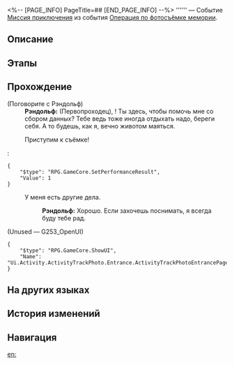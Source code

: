 <%-- [PAGE_INFO]
PageTitle=##
[END_PAGE_INFO] --%>
{{Дополнить|Диалоги.}}
{{Миссия Инфобокс
|id              = 8024307
|Название        = 
|Изображение     = Миссия .png
|Тип             = Миссия приключения
|Событие         = Операция по фотосъёмке мемории
|Глава           = 
|Условия         = 
|Персонажи       = Первопроходец; Рэндольф
|СтартЛокация    = [[Лофу Сяньчжоу]] — [[Центральная гавань Приюта звёздных яликов]]
|Мир             = Лофу Сяньчжоу
|Предыдущая      = 
|Следующая       = 
|Награды         = 
}}
'''''' — Событие [[Миссия приключения]] из события [[Операция по фотосъёмке мемории]].

==Описание==
{{Описание|<!--официальное описание из Перекрёстка судеб-->}}

==Этапы==


==Прохождение==
{{Дополнить}}

;(Поговорите с Рэндольф)
:'''Рэндольф:''' (Первопроходец), {{MC|ж=моя дорогая помощница|м=мой дорогой помощник}}! Ты здесь, чтобы помочь мне со сбором данных? Тебе ведь тоже иногда отдыхать надо, береги себя. А то будешь, как я, вечно животом маяться.
:{{Диалог|Журнал путешествий}} Приступим к съёмке!
:<pre>{
	"$type": "RPG.GameCore.SetPerformanceResult",
	"Value": 1
}</pre>
:{{Диалог|Выход}} У меня есть другие дела.
::'''Рэндольф:''' Хорошо. Если захочешь поснимать, я всегда буду тебе рад.

;(Unused &mdash; G253_OpenUI)
<pre>{
	"$type": "RPG.GameCore.ShowUI",
	"Name": "Ui.Activity.ActivityTrackPhoto.Entrance.ActivityTrackPhotoEntrancePage"
}</pre>
{{Диалог Конец}}

==На других языках==
{{На других языках
|en   = 
|zhs  = 
|zht  = 
|ja   = 
|ko   = 
|es   = 
|fr   = 
|ru   = 
|th   = 
|vi   = 
|de   = 
|id   = 
|pt   = 
}}

==История изменений==
{{История изменений|3.5}}

==Навигация==
{{Миссия приключения Навбокс|Глава }}

[[en:]]
